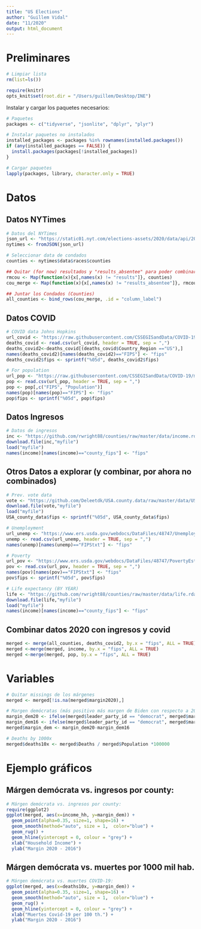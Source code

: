 ```yaml
---
title: "US Elections"
author: "Guillem Vidal"
date: "11/2020"
output: html_document
---
```


# Preliminares

```r
# Limpiar lista
rm(list=ls())
```

```r
require(knitr)
opts_knit$set(root.dir = "/Users/guillem/Desktop/INE")
```

Instalar y cargar los paquetes necesarios:
```r
# Paquetes
packages <- c("tidyverse", "jsonlite", "dplyr", "plyr")

# Instalar paquetes no instalados
installed_packages <- packages %in% rownames(installed.packages())
if (any(installed_packages == FALSE)) {
  install.packages(packages[!installed_packages])
}

# Cargar paquetes
lapply(packages, library, character.only = TRUE)
```


# Datos

## Datos NYTimes

```r
# Datos del NYTimes
json_url <- "https://static01.nyt.com/elections-assets/2020/data/api/2020-11-03/national-map-page/national/president.json"
nytimes <- fromJSON(json_url)

# Seleccionar data de condados
counties <- nytimes$data$races$counties

## Quitar (for now) resultados y "results_absentee" para poder combinar
rmcou <- Map(function(x){x[,names(x) != "results"]}, counties)
cou_merge <- Map(function(x){x[,names(x) != "results_absentee"]}, rmcou)

## Juntar los Condados (Counties)
all_counties <- bind_rows(cou_merge, .id = "column_label")

```

## Datos COVID

```r
# COVID data Johns Hopkins 
url_covid <- "https://raw.githubusercontent.com/CSSEGISandData/COVID-19/master/csse_covid_19_data/csse_covid_19_daily_reports/11-03-2020.csv"
deaths_covid <- read.csv(url_covid, header = TRUE, sep = ",")
deaths_covid2<-deaths_covid[(deaths_covid$Country_Region =="US"),]
names(deaths_covid2)[names(deaths_covid2)=="FIPS"] <- "fips"
deaths_covid2$fips <- sprintf("%05d", deaths_covid2$fips)

# For population
url_pop <- "https://raw.githubusercontent.com/CSSEGISandData/COVID-19/master/csse_covid_19_data/csse_covid_19_time_series/time_series_covid19_deaths_US.csv"
pop <- read.csv(url_pop, header = TRUE, sep = ",")
pop <- pop[,c("FIPS", "Population")]
names(pop)[names(pop)=="FIPS"] <- "fips"
pop$fips <- sprintf("%05d", pop$fips)

```

## Datos Ingresos
```r
# Datos de ingresos
inc <- "https://github.com/rwright88/counties/raw/master/data/income.rda"
download.file(inc,"myfile")
load("myfile")
names(income)[names(income)=="county_fips"] <- "fips"
```


## Otros Datos a explorar (y combinar, por ahora no combinados)
```r
# Prev. vote data
vote <- "https://github.com/Deleetdk/USA.county.data/raw/master/data/USA_county_data.RData"
download.file(vote,"myfile")
load("myfile")
USA_county_data$fips <- sprintf("%05d", USA_county_data$fips)

# Unemployment
url_unemp <- "https://www.ers.usda.gov/webdocs/DataFiles/48747/Unemployment.csv?v=286.3"
unemp <- read.csv(url_unemp, header = TRUE, sep = ",")
names(unemp)[names(unemp)=="FIPStxt"] <- "fips"

# Poverty
url_pov <- "https://www.ers.usda.gov/webdocs/DataFiles/48747/PovertyEstimates.csv?v=286.3"
pov <- read.csv(url_pov, header = TRUE, sep = ",")
names(pov)[names(pov)=="FIPStxt"] <- "fips"
pov$fips <- sprintf("%05d", pov$fips)

# Life expectancy (BY YEAR)
life <- "https://github.com/rwright88/counties/raw/master/data/life.rda"
download.file(life,"myfile")
load("myfile")
names(income)[names(income)=="county_fips"] <- "fips"
```

## Combinar datos 2020 con ingresos y covid
```r

merged <- merge(all_counties, deaths_covid2, by.x = "fips", ALL = TRUE)
merged <-merge(merged, income, by.x = "fips", ALL = TRUE)
merged <-merge(merged, pop, by.x = "fips", ALL = TRUE)

```

# Variables
```r
# Quitar missings de los márgenes
merged <- merged[!is.na(merged$margin2020),]

# Margen demócratas (más positivo más margen de Biden con respecto a 2016)
margin_dem20 <- ifelse(merged$leader_party_id == "democrat", merged$margin2020, NA)
margin_dem16 <- ifelse(merged$leader_party_id == "democrat", merged$margin2016, NA)
merged$margin_dem <- margin_dem20-margin_dem16

# Deaths by 1000x
merged$deaths10x <- merged$Deaths / merged$Population *100000

```


# Ejemplo gráficos

## Márgen demócrata vs. ingresos por county:

```r
# Márgen demócrata vs. ingresos por county:
require(ggplot2)
ggplot(merged, aes(x=income_hh, y=margin_dem)) +
  geom_point(alpha=0.35, size=1, shape=16) +
  geom_smooth(method="auto", size = 1,  color="blue") +
  geom_rug() +
  geom_hline(yintercept = 0, colour = "grey") +
  xlab("Household Income") +
  ylab("Margin 2020 - 2016") 
```

## Márgen demócrata vs. muertes por 1000 mil hab.

```r
# Márgen demócrata vs. muertes COVID-19:
ggplot(merged, aes(x=deaths10x, y=margin_dem)) +
  geom_point(alpha=0.35, size=1, shape=16) +
  geom_smooth(method="auto", size = 1,  color="blue") +
  geom_rug() +
  geom_hline(yintercept = 0, colour = "grey") +
  xlab("Muertes Covid-19 per 100 th.") +
  ylab("Margin 2020 - 2016") 
```




